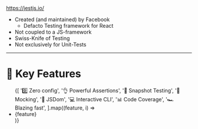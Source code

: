 

<SplitImage imgSrc="https://jestjs.io/img/jest-card-run.svg">
    <a href="https://jestjs.io/" target="_blank">https://jestjs.io/</a>
</SplitImage>

- Created (and maintained) by Facebook
  - Defacto Testing framework for React
- Not coupled to a JS-framework
- Swiss-Knife of Testing
- Not exclusively for Unit-Tests 

---

# 🔑 Key Features

<ul style={{listStyle: 'none'}}>
    <Appear>
        {[
            '0️⃣ Zero config',
            '👌 Powerful Assertions',
            '📸 Snapshot Testing',
            '👻 Mocking',
            '🤖 JSDom',
            '💻 Interactive CLI',
            '📊 Code Coverage',
            '🏎️ Blazing fast',
        ].map((feature, i) => <li key={'item-' + i}>{feature}</li>)}
    </Appear>
</ul>